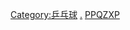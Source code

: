 {{hiddencat}}
{{Catnav|頁面分類|...|体育|球類運動|乒乓球}}

[[Category:乒乓球|Category:乒乓球]]
[[Category:體育小作品|.]]
[[Category:小作品类别|PPQZXP]]